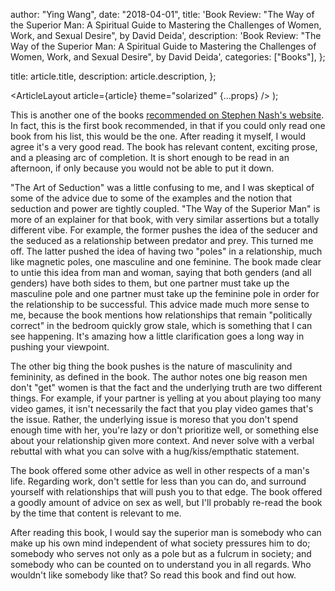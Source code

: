 
  author: "Ying Wang",
  date: "2018-04-01",
  title:
    'Book Review: "The Way of the Superior Man: A Spiritual Guide to Mastering the Challenges of Women, Work, and Sexual Desire", by David Deida',
  description:
    'Book Review: "The Way of the Superior Man: A Spiritual Guide to Mastering the Challenges of Women, Work, and Sexual Desire", by David Deida',
  categories: ["Books"],
};

  title: article.title,
  description: article.description,
};

  <ArticleLayout article={article} theme="solarized" {...props} />
);

This is another one of the books [recommended on Stephen Nash's
website](http://lifestyle-arts.com/the-10-must-read-books-for-men/). In fact,
this is the first book recommended, in that if you could only read one book from
his list, this would be the one. After reading it myself, I would agree it's a
very good read. The book has relevant content, exciting prose, and a pleasing
arc of completion. It is short enough to be read in an afternoon, if only
because you would not be able to put it down.

"The Art of Seduction" was a little confusing to me, and I was skeptical of some
of the advice due to some of the examples and the notion that seduction and
power are tightly coupled. "The Way of the Superior Man" is more of an explainer
for that book, with very similar assertions but a totally different vibe. For
example, the former pushes the idea of the seducer and the seduced as a
relationship between predator and prey. This turned me off. The latter pushed
the idea of having two "poles" in a relationship, much like magnetic poles, one
masculine and one feminine. The book made clear to untie this idea from man and
woman, saying that both genders (and all genders) have both sides to them, but
one partner must take up the masculine pole and one partner must take up the
feminine pole in order for the relationship to be successful. This advice made
much more sense to me, because the book mentions how relationships that remain
"politically correct" in the bedroom quickly grow stale, which is something that
I can see happening. It's amazing how a little clarification goes a long way in
pushing your viewpoint.

The other big thing the book pushes is the nature of masculinity and femininity,
as defined in the book. The author notes one big reason men don't "get" women is
that the fact and the underlying truth are two different things. For example, if
your partner is yelling at you about playing too many video games, it isn't
necessarily the fact that you play video games that's the issue. Rather, the
underlying issue is moreso that you don't spend enough time with her, you're
lazy or don't prioritize well, or something else about your relationship given
more context. And never solve with a verbal rebuttal with what you can solve
with a hug/kiss/empthatic statement.

The book offered some other advice as well in other respects of a man's life.
Regarding work, don't settle for less than you can do, and surround yourself
with relationships that will push you to that edge. The book offered a goodly
amount of advice on sex as well, but I'll probably re-read the book by the time
that content is relevant to me.

After reading this book, I would say the superior man is somebody who can make
up his own mind independent of what society pressures him to do; somebody who
serves not only as a pole but as a fulcrum in society; and somebody who can be
counted on to understand you in all regards. Who wouldn't like somebody like
that? So read this book and find out how.
